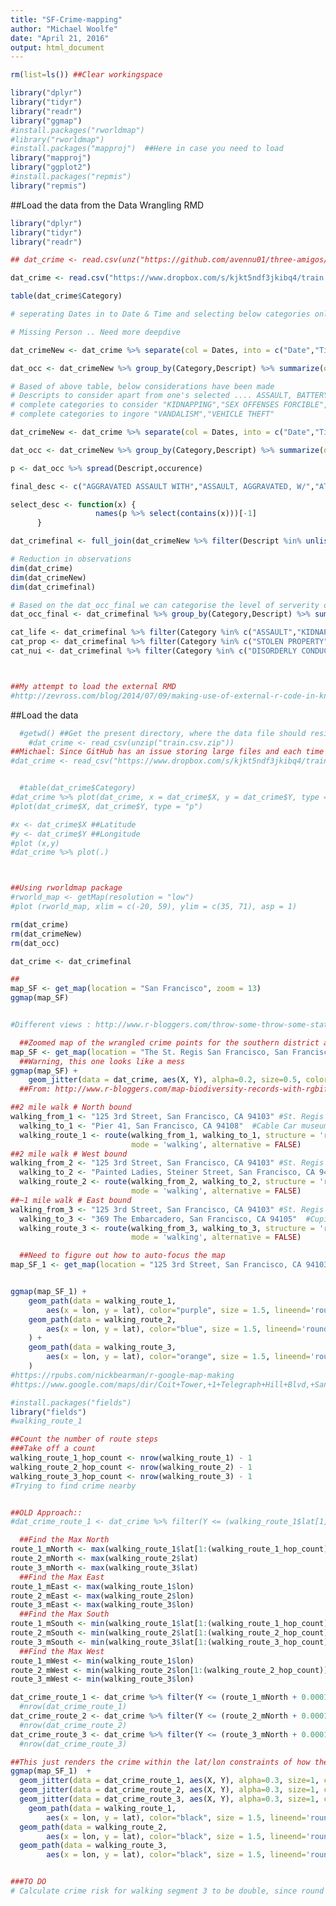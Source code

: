 ```yaml
---
title: "SF-Crime-mapping"
author: "Michael Woolfe"
date: "April 21, 2016"
output: html_document
---
```


```r
rm(list=ls()) ##Clear workingspace

library("dplyr")
library("tidyr")
library("readr")
library("ggmap")
#install.packages("rworldmap")
#library("rworldmap")
#install.packages("mapproj")  ##Here in case you need to load
library("mapproj")
library("ggplot2")
#install.packages("repmis")
library("repmis")
```

##Load the data from the Data Wrangling RMD
```r

library("dplyr")
library("tidyr")
library("readr")

## dat_crime <- read.csv(unz("https://github.com/avennu01/three-amigos/blob/master/train.csv.zip","train.csv")) .. unable to direclty read data from GitHub

dat_crime <- read.csv("https://www.dropbox.com/s/kjkt5ndf3jkibq4/train.csv?raw=1")

table(dat_crime$Category)

# seperating Dates in to Date & Time and selecting below categories only, rest have been eliminated based on group consensus since they dint have impact on our end objective

# Missing Person .. Need more deepdive 

dat_crimeNew <- dat_crime %>% separate(col = Dates, into = c("Date","Time"), sep = " ",fill = "right" ) %>% filter(Category %in% c("ASSAULT","DISORDERLY CONDUCT","DRUNKENNESS","DRUG/NARCOTIC","KIDNAPPING","LARCENY/THEFT","LOITERING","MISSING PERSON","NON-CRIMINAL","ROBBERY","SECONDARY CODES","SEX OFFENSES FORCIBLE","SEX OFFENSES NON FORCIBLE","STOLEN PROPERTY","SUSPICIOUS OCC","VANDALISM","VEHICLE THEFT"))

dat_occ <- dat_crimeNew %>% group_by(Category,Descript) %>% summarize(occurence= n())

# Based of above table, below considerations have been made 
# Descripts to consider apart from one's selected .... ASSAULT, BATTERY,STALKING,LOITERING,
# complete categories to consider "KIDNAPPING","SEX OFFENSES FORCIBLE","SEX OFFENSES NON FORCIBLE"
# complete categories to ingore "VANDALISM","VEHICLE THEFT"

dat_crimeNew <- dat_crime %>% separate(col = Dates, into = c("Date","Time"), sep = " ",fill = "right" ) %>% filter(Category %in% c("ASSAULT","DISORDERLY CONDUCT","DRUNKENNESS","DRUG/NARCOTIC","KIDNAPPING","LARCENY/THEFT","LOITERING","MISSING PERSON","NON-CRIMINAL","ROBBERY","SECONDARY CODES","SEX OFFENSES FORCIBLE","SEX OFFENSES NON FORCIBLE","STOLEN PROPERTY","SUSPICIOUS OCC"))

dat_occ <- dat_crimeNew %>% group_by(Category,Descript) %>% summarize(occurence= n())

p <- dat_occ %>% spread(Descript,occurence)

final_desc <- c("AGGRAVATED ASSAULT WITH","ASSAULT, AGGRAVATED, W/","ATTEMPTED HOMICIDE WITH","ATTEMPTED MAYHEM WITH","ATTEMPTED SIMPLE","BATTERY WITH","MAYHEM WITH","THREATS AGAINST","WILLFUL CRUELTY","COMMITTING PUBLIC","DISTURBING THE PEAC","MAINTAINING A PUBLIC","FOR SALE","SALE OF","UNDER INFLUENCE","UNDER THE INFLUENCE","ATTEMPTED PETTY THEFT","GRAND THEFT PICK","GRAND THEFT PURSE","PETTY THEFT","THEFT, DRUNK ROLL,","AIDED CASE, DOG","AIDED CASE, INJURED","ASSAULT TO ROB WITH ","ATTEMPTED ROBBERY ON THE STREET","ATTEMPTED ROBBERY WITH","ROBBERY ON THE STREET ","ROBBERY, ARMED WITH A ","ROBBERY, BODILY","ASSAULT BY JUVENILE","SHOOTING BY JUVENILE","ANNOY OR MOLEST","STOLEN CELLULAR PHONE","STOLEN ELECTRONICS","SUSPICIOUS A","SUSPICIOUS OCCU","SUSPICIOUS PER","MISSING")

select_desc <- function(x) { 
                   names(p %>% select(contains(x)))[-1]
      }

dat_crimefinal <- full_join(dat_crimeNew %>% filter(Descript %in% unlist(lapply(final_desc,select_desc))),dat_crimeNew %>% filter(Category %in% c("KIDNAPPING","SEX OFFENSES FORCIBLE","SEX OFFENSES NON FORCIBLE")))

# Reduction in observations
dim(dat_crime)
dim(dat_crimeNew)
dim(dat_crimefinal)

# Based on the dat_occ_final we can categorise the level of serverity of crime if we want to show our results in such manner 
dat_occ_final <- dat_crimefinal %>% group_by(Category,Descript) %>% summarize(occurence= n())

cat_life <- dat_crimefinal %>% filter(Category %in% c("ASSAULT","KIDNAPPING","MISSING PERSON","SECONDARY CODES","SEX OFFENSES FORCIBLE","SEX OFFENSES NON FORCIBLE","SUSPICIOUS OCC"))
cat_prop <- dat_crimefinal %>% filter(Category %in% c("STOLEN PROPERTY","ROBBERY","LARCENY/THEFT"))
cat_nui <- dat_crimefinal %>% filter(Category %in% c("DISORDERLY CONDUCT","DRUG/NARCOTIC","DRUNKENNESS","NON-CRIMINAL"))



##My attempt to load the external RMD
#http://zevross.com/blog/2014/07/09/making-use-of-external-r-code-in-knitr-and-r-markdown/
```


##Load the data
```r
  #getwd() ##Get the present directory, where the data file should reside
    #dat_crime <- read_csv(unzip("train.csv.zip")) 
##Michael: Since GitHub has an issue storing large files and each time you call 'unzip', it places the large file in the folder.  So I loaded the file into a DropBox folder for sharing
#dat_crime <- read_csv("https://www.dropbox.com/s/kjkt5ndf3jkibq4/train.csv?raw=1")


  #table(dat_crime$Category)
#dat_crime %>% plot(dat_crime, x = dat_crime$X, y = dat_crime$Y, type = "p")
#plot(dat_crime$X, dat_crime$Y, type = "p")

#x <- dat_crime$X ##Latitude
#y <- dat_crime$Y ##Longitude
#plot (x,y)
#dat_crime %>% plot(.)



##Using rworldmap package
#rworld_map <- getMap(resolution = "low")
#plot (rworld_map, xlim = c(-20, 59), ylim = c(35, 71), asp = 1)


```

```r
rm(dat_crime)
rm(dat_crimeNew)
rm(dat_occ)

dat_crime <- dat_crimefinal

```


```r

##
map_SF <- get_map(location = "San Francisco", zoom = 13)
ggmap(map_SF)


#Different views : http://www.r-bloggers.com/throw-some-throw-some-stats-on-that-mappart-1/


```


```r
  ##Zoomed map of the wrangled crime points for the southern district area
map_SF <- get_map(location = "The St. Regis San Francisco, San Francisco, CA", zoom = 15)
  ##Warning, this one looks like a mess
ggmap(map_SF) +
    geom_jitter(data = dat_crime, aes(X, Y), alpha=0.2, size=0.5, color="red") 
  ##From: http://www.r-bloggers.com/map-biodiversity-records-with-rgbif-and-ggmap-packages-in-r/
```

```r

##2 mile walk # North bound
walking_from_1 <- "125 3rd Street, San Francisco, CA 94103" #St. Regis SF
  walking_to_1 <- "Pier 41, San Francisco, CA 94108"  #Cable Car museum
  walking_route_1 <- route(walking_from_1, walking_to_1, structure = 'route', 
                           mode = 'walking', alternative = FALSE)
##2 mile walk # West bound
walking_from_2 <- "125 3rd Street, San Francisco, CA 94103" #St. Regis SF
  walking_to_2 <- "Painted Ladies, Steiner Street, San Francisco, CA 94117"  #Painted Ladies
  walking_route_2 <- route(walking_from_2, walking_to_2, structure = 'route', 
                           mode = 'walking', alternative = FALSE)
##~1 mile walk # East bound
walking_from_3 <- "125 3rd Street, San Francisco, CA 94103" #St. Regis SF
  walking_to_3 <- "369 The Embarcadero, San Francisco, CA 94105"  #Cupid's Span
  walking_route_3 <- route(walking_from_3, walking_to_3, structure = 'route', 
                           mode = 'walking', alternative = FALSE)

  ##Need to figure out how to auto-focus the map
map_SF_1 <- get_map(location = "125 3rd Street, San Francisco, CA 94103", zoom = 14)


ggmap(map_SF_1) + 
    geom_path(data = walking_route_1,
        aes(x = lon, y = lat), color="purple", size = 1.5, lineend='round') + 
    geom_path(data = walking_route_2,
        aes(x = lon, y = lat), color="blue", size = 1.5, lineend='round'
    ) + 
    geom_path(data = walking_route_3,
        aes(x = lon, y = lat), color="orange", size = 1.5, lineend='round'
    )
#https://rpubs.com/nickbearman/r-google-map-making
#https://www.google.com/maps/dir/Coit+Tower,+1+Telegraph+Hill+Blvd,+San+Francisco,+CA+94133/Cable+Car+Museum,+Mason+Street,+San+Francisco,+CA/@37.7991066,-122.4139408,16z/data=!3m1!4b1!4m13!4m12!1m5!1m1!1s0x8085808c40000001:0xde85b80121f2dd44!2m2!1d-122.4058222!2d37.8023949!1m5!1m1!1s0x808580f2960c5a5f:0xdfcd6cebc1ae9a35!2m2!1d-122.411488!2d37.7946268
```


```r
#install.packages("fields")
library("fields")
#walking_route_1

##Count the number of route steps
###Take off a count 
walking_route_1_hop_count <- nrow(walking_route_1) - 1
walking_route_2_hop_count <- nrow(walking_route_2) - 1
walking_route_3_hop_count <- nrow(walking_route_3) - 1
#Trying to find crime nearby


##OLD Approach::
#dat_crime_route_1 <- dat_crime %>% filter(Y <= (walking_route_1$lat[1] + 0.0001),Y >= (walking_route_1$lat[1] - 0.0001),X <= (walking_route_1$lon[1] - 0.001), X >= -122.408)

  ##Find the Max North
route_1_mNorth <- max(walking_route_1$lat[1:(walking_route_1_hop_count)])
route_2_mNorth <- max(walking_route_2$lat)
route_3_mNorth <- max(walking_route_3$lat)
  ##Find the Max East
route_1_mEast <- max(walking_route_1$lon)
route_2_mEast <- max(walking_route_2$lon)
route_3_mEast <- max(walking_route_3$lon)
  ##Find the Max South
route_1_mSouth <- min(walking_route_1$lat[1:(walking_route_1_hop_count)])
route_2_mSouth <- min(walking_route_2$lat[1:(walking_route_2_hop_count)])
route_3_mSouth <- min(walking_route_3$lat[1:(walking_route_3_hop_count)])
  ##Find the Max West
route_1_mWest <- min(walking_route_1$lon)
route_2_mWest <- min(walking_route_2$lon[1:(walking_route_2_hop_count)])
route_3_mWest <- min(walking_route_3$lon)

dat_crime_route_1 <- dat_crime %>% filter(Y <= (route_1_mNorth + 0.0001),Y >= (route_1_mSouth - 0.0001),X >= (route_1_mWest - 0.001), X <= (route_1_mEast + 0.001))
  #nrow(dat_crime_route_1)
dat_crime_route_2 <- dat_crime %>% filter(Y <= (route_2_mNorth + 0.0001),Y >= (route_2_mSouth - 0.0001),X >= (route_2_mWest - 0.001), X <= (route_2_mEast + 0.001))
  #nrow(dat_crime_route_2)
dat_crime_route_3 <- dat_crime %>% filter(Y <= (route_3_mNorth + 0.0001),Y >= (route_3_mSouth - 0.0001),X >= (route_3_mWest - 0.001), X <= (route_3_mEast + 0.001))
  #nrow(dat_crime_route_3)

##This just renders the crime within the lat/lon constraints of how the map was centered
ggmap(map_SF_1)  + 
  geom_jitter(data = dat_crime_route_1, aes(X, Y), alpha=0.3, size=1, color="purple") +
  geom_jitter(data = dat_crime_route_2, aes(X, Y), alpha=0.3, size=1, color="blue") +
  geom_jitter(data = dat_crime_route_3, aes(X, Y), alpha=0.3, size=1, color="orange") +
    geom_path(data = walking_route_1,
        aes(x = lon, y = lat), color="black", size = 1.5, lineend='round') +
  geom_path(data = walking_route_2,
        aes(x = lon, y = lat), color="black", size = 1.5, lineend='round') +
  geom_path(data = walking_route_3,
        aes(x = lon, y = lat), color="black", size = 1.5, lineend='round') 


###TO DO
# Calculate crime risk for walking segment 3 to be double, since round trip

```


